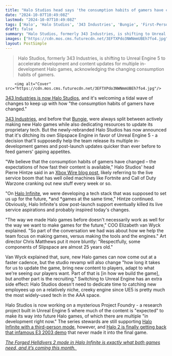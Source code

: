 ```yaml
---
title: "Halo Studios head says 'the consumption habits of gamers have changed - the expectations of how fast their content is available'"
date: "2024-10-07T10:49:08Z"
lastmod: "2024-10-07T10:49:08Z"
tags: ['Halo', 'Halo Studios', '343 Industries', 'Bungie', 'First-Person Shooter', 'FPS', 'Unreal Engine 5', 'Live Service', 'Halo Infinite', 'Xbox']
draft: false
summary: "Halo Studios, formerly 343 Industries, is shifting to Unreal Engine 5 to accelerate development and content updates for multiple in-development Halo games, acknowledging the changing consumption habits of gamers."
images: ["https://cdn.mos.cms.futurecdn.net/3EFTXPdo3NWNmmUBEh7fo4.jpg"]
layout: PostSimple
---
```

> Halo Studios, formerly 343 Industries, is shifting to Unreal Engine 5 to accelerate development and content updates for multiple in-development Halo games, acknowledging the changing consumption habits of gamers.


        <img alt="Cover" src="https://cdn.mos.cms.futurecdn.net/3EFTXPdo3NWNmmUBEh7fo4.jpg"/>
        
[343 Industries is now Halo Studios](https://www.gamesradar.com/games/halo/newly-rebranded-halo-studios-kicks-off-the-iconic-fps-series-next-era-with-multiple-games-in-development-chapter-1-bungie-chapter-2-343-industries/), and it's welcoming a tidal wave of changes to keep up with how "the consumption habits of gamers have changed."

[343 Industries](https://www.gamesradar.com/tag/343-industries/), and before that [Bungie](https://www.gamesradar.com/tag/bungie/), were always split between actively making new Halo games while also dedicating resources to update its proprietary tech. But the newly-rebranded Halo Studios has now announced that it's ditching its own Slipspace Engine in favor of Unreal Engine 5 - a decision that'll supposedly help the team release its multiple in-development games and post-launch updates quicker than ever before to feed gamers' gaping appetites.

"We believe that the consumption habits of gamers have changed – the expectations of how fast their content is available," Halo Studios' head Pierre Hintze said in an [Xbox Wire blog post](https://news.xbox.com/en-us/2024/10/06/halo-studios-unreal-engine-interview/), likely referring to the live service boom that has well oiled machines like Fortnite and Call of Duty Warzone cranking out new stuff every week or so.

"On [Halo Infinite](https://www.gamesradar.com/halo-infinite-guide/), we were developing a tech stack that was supposed to set us up for the future, *and *games at the same time," Hintze continued. Obviously, Halo Infinite's slow post-launch support eventually killed its live service aspirations and probably inspired today's changes. 

"The way we made Halo games before doesn't necessarily work as well for the way we want to make games for the future," COO Elizabeth van Wyck explained. "So part of the conversation we had was about how we help the team focus on making games, versus making the tools and the engines." Art director Chris Matthews put it more bluntly: "Respectfully, some components of Slipspace are almost 25 years old."

Van Wyck explained that, sure, new Halo games can now come out at a faster cadence, but the studio revamp will also change "how long it takes for us to update the game, bring new content to players, adapt to what we're seeing our players want. Part of that is [in how we build the game], but another part is the recruiting." Switching to Unreal Engine has an extra side effect: Halo Studios doesn't need to dedicate time to catching new employees up on a relatively niche, creeky engine since UE5 is pretty much the most widely-used tech in the AAA space.

Halo Studios is now working on a mysterious Project Foundry - a research project built in Unreal Engine 5 where much of the content is "expected" to make its way into future Halo games, of which there are multiple "in development right now." The series stewards are still supporting [Halo Infinite with a third-person mode](https://www.gamesradar.com/games/halo/halo-infinite-third-person-is-officially-happening-after-years-of-fan-requests-343-reveals-with-a-surreal-gameplay-video/), however, and [Halo 2 is finally getting back that infamous E3 2003 demo](https://www.gamesradar.com/games/halo/for-its-20th-anniversary-halo-2s-infamous-e3-2003-demo-that-never-made-it-into-the-final-game-is-coming-to-halo-mcc/) that never made it into the final game.

[<em>The Forged Helldivers 2 mode in Halo Infinite is exactly what both games need, and it’s coming this month.</em> ](https://www.gamesradar.com/games/halo/the-forged-helldivers-2-mode-in-halo-infinite-is-exactly-what-both-games-need-and-its-coming-to-the-fps-this-month/)
        